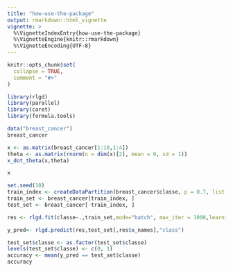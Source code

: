 ```yaml
---
title: "how-use-the-package"
output: rmarkdown::html_vignette
vignette: >
  %\VignetteIndexEntry{how-use-the-package}
  %\VignetteEngine{knitr::rmarkdown}
  %\VignetteEncoding{UTF-8}
---
```


```r
knitr::opts_chunk$set(
  collapse = TRUE,
  comment = "#>"
)
```

```r
library(rlgd)
library(parallel)
library(caret)
library(formula.tools)
```


```r
data("breast_cancer")
breast_cancer
```

```r
x <- as.matrix(breast_cancer[1:10,1:4])
theta <- as.matrix(rnorm(n = dim(x)[2], mean = 0, sd = 1))
x_dot_theta(x,theta)
```
```r
x
```



```r
set.seed(10)
train_index <- createDataPartition(breast_cancer$classe, p = 0.7, list = F)
train_set <- breast_cancer[train_index, ]
test_set <- breast_cancer[-train_index, ]
```

```r
res <- rlgd.fit(classe~.,train_set,mode="batch", max_iter = 1000,learning_rate = 0.01, tol = 1e-5, standardize = T)
```

```r
y_pred<- rlgd.predict(res,test_set[,res$x_names],"class")
```


```r
test_set$classe <- as.factor(test_set$classe)
levels(test_set$classe) <- c(0, 1)
accuracy <- mean(y_pred == test_set$classe)
accuracy
```

